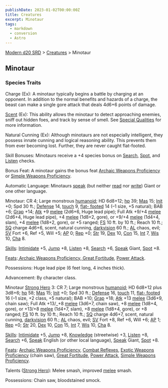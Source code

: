 ```yaml
---
publishDate: 2023-01-02T00:00:00Z
title: Creatures
excerpt: Minotaur
tags:
  - markdown
  - conversion
  - Astro
---
```


[Modern d20 SRD](/#modernD20) > [Creatures](modern-d20-srd-creatures-index) > Minotaur

## Minotaur

### Species Traits

Charge (Ex): A minotaur typically begins a battle by charging at an opponent.
In addition to the normal benefits and hazards of a charge, the beast can make
a single gore attack that deals 4d6+6 points of damage.

[Scent](modern-d20-srd-special-abilities-scent) (Ex): This ability allows the
minotaur to detect approaching enemies, sniff out hidden foes, and track by
sense of smell. See [Special Qualities](modern-d20-srd-creatures-creature-overview) for more information.

Natural Cunning (Ex): Although minotaurs are not especially intelligent, they
possess innate cunning and logical reasoning ability. This prevents them from
ever becoming lost. Further, they are never caught flat-footed.

Skill Bonuses: Minotaurs receive a +4 species bonus on
[Search](modern-d20-srd-skills-search), [Spot](modern-d20-srd-skills-spot),
and [Listen](modern-d20-srd-skills-listen) checks.

Bonus Feat: A minotaur gains the bonus feat [Archaic Weapons Proficiency](modern-d20-srd-feats-archaic-weapons-proficiency) or [Simple Weapons Proficiency](modern-d20-srd-feats-simple-weapons-proficiency).

Automatic Language: Minotaurs [speak](modern-d20-srd-skills-speak-language)
(but neither [read](modern-d20-srd-skills-read-write-language) nor
[write](modern-d20-srd-skills-read-write-language)) Giant or one other
language.

Minotaur: CR 4; Large monstrous [humanoid](modern-d20-srd-creature-types-humanoid); HD 6d8+12; [hp](modern-d20-srd-combat-hit-points) 39;
[Mas](modern-d20-srd-creatures-creature-overview) 15; [Init](modern-d20-srd-combat-initiative) +0; Spd 30 ft.; [Defense](modern-d20-srd-combat-defense)
14, [touch](modern-d20-srd-combat-attack-actions) 9, [flat- footed](modern-d20-srd-combat-surprise) 14 (–1 size, +5 natural); BAB +6;
[Grap](modern-d20-srd-combat-grapple) +14; [Atk](modern-d20-srd-combat-attack-roll) +9 [melee](modern-d20-srd-combat-attack-roll) (2d6+6, Huge lead pipe);
Full Atk +9/+4 [melee](modern-d20-srd-combat-attack-roll) (2d6+4, Huge lead
pipe), +4 [melee](modern-d20-srd-combat-attack-roll) (1d8+2, gore), or +9/+4
[melee](modern-d20-srd-combat-attack-roll) (1d4+4, slam), +4
[melee](modern-d20-srd-combat-attack-roll) (1d8+2, gore), or +5 ranged;
[FS](modern-d20-srd-creatures-creature-overview) 10 ft. by 10 ft.; Reach 10
ft.; [SQ](modern-d20-srd-creatures-creature-overview) charge 4d6+6, scent,
natural cunning, [darkvision](modern-d20-srd-special-abilities-darkvision) 60
ft.; [AL](modern-d20-srd-basics-allegiances) chaos, evil; [SV](modern-d20-srd-basics-saving-throws) Fort +6, Ref +5, Will +5; [AP](modern-d20-srd-creatures-creature-overview) 0; [Rep](modern-d20-srd-creatures-creature-overview) +0;
[Str](modern-d20-srd-basics-ability-scores) 19, [Dex](modern-d20-srd-basics-ability-scores) 10, [Con](modern-d20-srd-basics-ability-scores) 15,
[Int](modern-d20-srd-basics-ability-scores) 7, [Wis](modern-d20-srd-basics-ability-scores) 10, [Cha](modern-d20-srd-basics-ability-scores) 8.

[Skills](modern-d20-srd-skills-index): [Intimidate](modern-d20-srd-skills-intimidate) +5, [Jump](modern-d20-srd-skills-jump) +8,
[Listen](modern-d20-srd-skills-listen) +8, [Search](modern-d20-srd-skills-search) +6, [Speak](modern-d20-srd-skills-speak-language) Giant,
[Spot](modern-d20-srd-skills-spot) +8.

[Feats](modern-d20-srd-feats-index):[ Archaic Weapons Proficiency](modern-d20-srd-feats-archaic-weapons-proficiency),[ Great Fortitude](modern-d20-srd-feats-great-fortitude), [Power Attack](modern-d20-srd-feats-power-attack).

Possessions: Huge lead pipe (6 feet long, 4 inches thick).

Advancement: By character class.

Minotaur [Strong Hero](modern-d20-srd-classes-basic-strong-hero) 3: CR 7;
Large monstrous [humanoid](modern-d20-srd-creature-types-humanoid); HD 6d8+12
plus 3d8+6; [hp](modern-d20-srd-combat-hit-points) 58; [Mas](modern-d20-srd-creatures-creature-overview) 15; [Init](modern-d20-srd-combat-initiative) +0;
Spd 30 ft.; [Defense](modern-d20-srd-combat-defense) 16,
[touch](modern-d20-srd-combat-attack-actions) 11, [flat- footed](modern-d20-srd-combat-surprise) 16 (–1 size, +2 class, +5 natural);
BAB +10; [Grap](modern-d20-srd-combat-grapple) +18; [Atk](modern-d20-srd-combat-attack-roll) +13 [melee](modern-d20-srd-combat-attack-roll) (3d6+9,
chain saw); Full Atk +13/_+8 [melee](modern-d20-srd-combat-attack-roll)
(3d6+7, chain saw), +8 [melee](modern-d20-srd-combat-attack-roll) (1d8+4,
gore), or +13/+8 [melee](modern-d20-srd-combat-attack-roll) (1d4+7, slam), +8
[melee](modern-d20-srd-combat-attack-roll) (1d8+4, gore), or +8 ranged;
[FS](modern-d20-srd-creatures-creature-overview) 10 ft. by 10 ft.; Reach 10
ft.; [SQ](modern-d20-srd-creatures-creature-overview) charge 4d6+7, scent,
natural cunning, [darkvision](modern-d20-srd-special-abilities-darkvision) 60
ft.; [AL](modern-d20-srd-basics-allegiances) chaos, evil; [SV](modern-d20-srd-basics-saving-throws) Fort +8, Ref +6, Will +6; [AP](modern-d20-srd-creatures-creature-overview) 1; [Rep](modern-d20-srd-creatures-creature-overview) +0;
[Str](modern-d20-srd-basics-ability-scores) 20, [Dex](modern-d20-srd-basics-ability-scores) 10, [Con](modern-d20-srd-basics-ability-scores) 15,
[Int](modern-d20-srd-basics-ability-scores) 7, [Wis](modern-d20-srd-basics-ability-scores) 10, [Cha](modern-d20-srd-basics-ability-scores) 8.

[Skills](modern-d20-srd-skills-index): [Intimidate](modern-d20-srd-skills-intimidate) +5, [Jump](modern-d20-srd-skills-jump) +8,
[Knowledge](modern-d20-srd-skills-knowledge) (streetwise) +3,
[Listen](modern-d20-srd-skills-listen) +8, [Search](modern-d20-srd-skills-search) +6, [Speak](modern-d20-srd-skills-speak-language) English (or other
local language), [Speak](modern-d20-srd-skills-speak-language) Giant,
[Spot](modern-d20-srd-skills-spot) +8.

[Feats](modern-d20-srd-feats-index): [Archaic Weapons Proficiency](modern-d20-srd-feats-archaic-weapons-proficiency), [Combat Reflexes](modern-d20-srd-feats-combat-reflexes), [Exotic Weapons Proficiency](modern-d20-srd-feats-exotic-weapons-proficiency) (chain saw),
[Great Fortitude](modern-d20-srd-feats-great-fortitude), [Power Attack](modern-d20-srd-feats-power-attack), [Simple Weapons Proficiency](modern-d20-srd-feats-simple-weapons-proficiency).

Talents ([Strong Hero](modern-d20-srd-classes-basic-strong-hero)): Melee
smash, improved [melee](modern-d20-srd-combat-attack-roll) smash.

Possessions: Chain saw, bloodstained smock.


